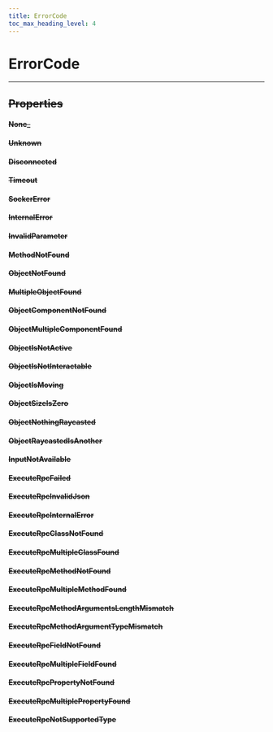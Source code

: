 ```yaml
---
title: ErrorCode
toc_max_heading_level: 4
---
```


# ErrorCode <s generated />

<hr class="solid" />  <s generated />

## Properties <s generated />

#### None_ <s generated />

#### Unknown <s generated />

#### Disconnected <s generated />

#### Timeout <s generated />

#### SockerError <s generated />

#### InternalError <s generated />

#### InvalidParameter <s generated />

#### MethodNotFound <s generated />

#### ObjectNotFound <s generated />

#### MultipleObjectFound <s generated />

#### ObjectComponentNotFound <s generated />

#### ObjectMultipleComponentFound <s generated />

#### ObjectIsNotActive <s generated />

#### ObjectIsNotInteractable <s generated />

#### ObjectIsMoving <s generated />

#### ObjectSizeIsZero <s generated />

#### ObjectNothingRaycasted <s generated />

#### ObjectRaycastedIsAnother <s generated />

#### InputNotAvailable <s generated />

#### ExecuteRpcFailed <s generated />

#### ExecuteRpcInvalidJson <s generated />

#### ExecuteRpcInternalError <s generated />

#### ExecuteRpcClassNotFound <s generated />

#### ExecuteRpcMultipleClassFound <s generated />

#### ExecuteRpcMethodNotFound <s generated />

#### ExecuteRpcMultipleMethodFound <s generated />

#### ExecuteRpcMethodArgumentsLengthMismatch <s generated />

#### ExecuteRpcMethodArgumentTypeMismatch <s generated />

#### ExecuteRpcFieldNotFound <s generated />

#### ExecuteRpcMultipleFieldFound <s generated />

#### ExecuteRpcPropertyNotFound <s generated />

#### ExecuteRpcMultiplePropertyFound <s generated />

#### ExecuteRpcNotSupportedType <s generated />

